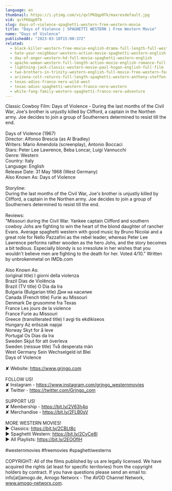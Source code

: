 ```yaml
---
language: en
thumbnail: https://i.ytimg.com/vi/qvlPKQqp0Tk/maxresdefault.jpg
vid: qvlPKQqp0Tk
slug: days-of-violence-spaghetti-western-free-western-movie
title: "Days of Violence | SPAGHETTI WESTERN | Free Western Movie"
name: "Days of Violence"
publishedAt: "2023-03-18T15:00:37Z"
related:
  - black-killer-western-free-movie-english-drama-full-length-full-western-film
  - hate-your-neighbour-western-action-movie-spaghetti-western-english-cowboy-film
  - day-of-anger-western-hd-full-movie-spaghetti-western-english
  - apache-woman-western-full-length-action-movie-english-romance-full-film
  - lightning-jack-classic-western-movie-paul-hogan-english-full-film
  - two-brothers-in-trinity-western-english-full-movie-free-western-feature-film-spaghetti-western
  - arizona-colt-returns-full-length-spaghetti-western-anthony-steffen-cowboy-film-1970
  - texas-adios-franco-nero-wild-west
  - texas-adios-spaghetti-western-franco-nero-western
  - white-fang-family-western-spaghetti-franco-nero-adventure
---
```


Classic Cowboy Film: Days of Violence - During the last months of the Civil War, Joe's brother is unjustly killed by Clifford, a captain in the Northen army. Joe decides to join a group of Southerners determined to resist till the end.<br />
<br />
Days of Violence (1967)<br />
Director: Alfonso Brescia (as Al Bradley)<br />
Writers: Mario Amendola (screenplay), Antonio Boccaci <br />
Stars: Peter Lee Lawrence, Beba Loncar, Luigi Vannucchi<br />
Genre: Western<br />
Country: Italy<br />
Language: English<br />
Release Date: 31 May 1968 (West Germany) <br />
Also Known As: Days of Violence<br />
<br />
Storyline:<br />
During the last months of the Civil War, Joe's brother is unjustly killed by Clifford, a captain in the Northen army. Joe decides to join a group of Southerners determined to resist till the end.<br />
<br />
Reviews:<br />
"Missouri during the Civil War. Yankee captain Clifford and southern cowboy Johs are fighting to win the heart of the blond daughter of rancher Evans. Average spaghetti western with good music by Bruno Nicolai and a great role for Nello Pazzafini as the rebel leader, whereas Peter Lee Lawrence performs rather wooden as the hero Johs, and the story becomes a bit tedious. Especially blondy is so irresolute in her wishes that you wouldn't believe men are fighting to the death for her. Voted 4/10." Written by unbrokenmetal on IMDb.com <br />
<br />
Also Known As:<br />
(original title) I giorni della violenza<br />
Brazil Dias de Violência<br />
Brazil (TV title) O Dia da Ira<br />
Bulgaria (Bulgarian title) Дни на насилие<br />
Canada (French title) Furie au Missouri<br />
Denmark De grusomme fra Texas<br />
France Les jours de la violence<br />
France Furie au Missouri<br />
Greece (transliterated title) I avgi tis ekdikiseos<br />
Hungary Az erőszak napjai<br />
Norway Skyt for å leve<br />
Portugal Os Dias da Ira<br />
Sweden Skjut för att överleva<br />
Sweden (reissue title) Två desperata män<br />
West Germany Sein Wechselgeld ist Blei<br />
Days of Violence<br />
<br />
✘ Website: https://www.grjngo.com<br />
<br />
FOLLOW US!<br />
✘ Instagram - https://www.instagram.com/grjngo_westernmovies<br />
✘ Twitter - https://twitter.com/Grjngo_com<br />
<br />
SUPPORT US!<br />
✘ Membership - https://bit.ly/2V63h4q<br />
✘ Merchandise - https://bit.ly/2FLB0sV<br />
<br />
MORE WESTERN MOVIES! <br />
► Classics: https://bit.ly/2CBLt8c <br />
► Spaghetti Western: https://bit.ly/2CyCe8I <br />
► All Playlists: https://bit.ly/2EOOfIH <br />
<br />
#westernmovies #freemovies #spaghettiwesterns<br />
<br />
COPYRIGHT: All of the films published by us are legally licensed. We have acquired the rights (at least for specific territories) from the copyright holders by contract. If you have questions please send an email to: info[at]amogo.de, Amogo Networx - The AVOD Channel Network, www.amogo-networx.com.